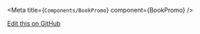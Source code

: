 
<Meta title={`Components/BookPromo`} component={BookPromo} />

<Canvas>
  <Story story={stories.basic} />
</Canvas>

<ArgsTable />

[Edit this on GitHub](https://github.com/wellcomecollection/wellcomecollection.org/edit/main/cardigan/stories/components/BookPromo/BookPromo.stories.mdx)
